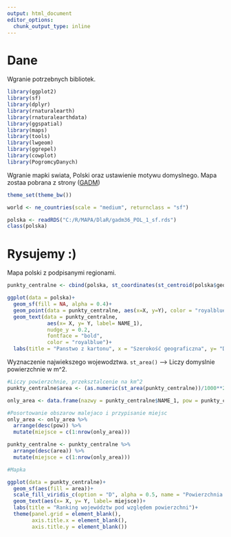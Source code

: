 ```yaml
---
output: html_document
editor_options: 
  chunk_output_type: inline
---
```

# Dane

Wgranie potrzebnych bibliotek.

```r
library(ggplot2)
library(sf)
library(dplyr)
library(rnaturalearth)
library(rnaturalearthdata)
library(ggspatial)
library(maps)
library(tools)
library(lwgeom)
library(ggrepel)
library(cowplot)
library(PogromcyDanych)
```

Wgranie mapki swiata, Polski oraz ustawienie motywu domyslnego.
Mapa zostaa pobrana z strony ([GADM](https://gadm.org/download_country_v3.html))

```r
theme_set(theme_bw())

world <- ne_countries(scale = "medium", returnclass = "sf")

polska <- readRDS("C:/R/MAPA/DlaR/gadm36_POL_1_sf.rds")
class(polska)
```

# Rysujemy :)

Mapa polski z podpisanymi regionami.
```r
punkty_centralne <- cbind(polska, st_coordinates(st_centroid(polska$geometry)))

ggplot(data = polska)+
  geom_sf(fill = NA, alpha = 0.4)+
  geom_point(data = punkty_centralne, aes(x=X, y=Y), color = "royalblue4")+
  geom_text(data = punkty_centralne, 
             aes(x= X, y= Y, label= NAME_1), 
             nudge_y = 0.2, 
             fontface = "bold", 
             color = "royalblue")+
  labs(title = "Panstwo z kartonu", x = "Szerokość geograficzna", y= "Długość geograficzna")

```

Wyznaczenie najwiekszego wojewodztwa.
`st_area()` --> Liczy domyslnie powierzchnie w m^2. 


```r

#Liczy powierzchnie, przeksztalcenie na km^2
punkty_centralne$area <- (as.numeric(st_area(punkty_centralne))/1000**2)

only_area <- data.frame(nazwy = punkty_centralne$NAME_1, pow = punkty_centralne$area)

#Posortowanie obszarow malejaco i przypisanie miejsc
only_area <- only_area %>%
  arrange(desc(pow)) %>%
  mutate(miejsce = c(1:nrow(only_area)))

punkty_centralne <- punkty_centralne %>%
  arrange(desc(area)) %>%
  mutate(miejsce = c(1:nrow(only_area)))

#Mapka

ggplot(data = punkty_centralne)+
  geom_sf(aes(fill = area))+
  scale_fill_viridis_c(option = "D", alpha = 0.5, name = "Powierzchnia w km^2")+
  geom_text(aes(x= X, y= Y, label= miejsce))+
  labs(title = "Ranking województw pod względem powierzchni")+
  theme(panel.grid = element_blank(), 
        axis.title.x = element_blank(),
        axis.title.y = element_blank())
  

```

